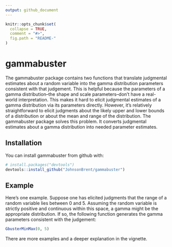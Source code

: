 ```yaml
---
output: github_document
---
```


<!-- README.md is generated from README.Rmd. Please edit that file -->

```r
knitr::opts_chunk$set(
  collapse = TRUE,
  comment = "#>",
  fig.path = "README-"
)
```

# gammabuster

The gammabuster package contains two functions that translate judgmental estimates about a random variable into the gamma distribution parameters consistent with that judgement. This is helpful because the parameters of a gamma distribution--the shape and scale parameters--don't have a real-world interpretation. This makes it hard to elicit judgmental estimates of a gamma distribution via its parameters directly. However, it's relatively straightforward to elicit judgments about the likely upper and lower bounds of a distribution or about the mean and range of the distribution. The gammabuster package solves this problem. It converts judgmental estimates about a gamma distribution into needed parameter estimates.

## Installation

You can install gammabuster from github with:

```r
# install.packages("devtools")
devtools::install_github("JohnsonBrent/gammabuster")
```

## Example

Here's one example. Suppose one has elicited judgments that the range of a random variable lies between 0 and 5. Assuming the random variable is strictly positive and continuous within this space, a gamma might be the appropriate distribution. If so, the following function generates the gamma parameters consistent with the judgement:

```r
GbusterMinMax(0, 5)
```

There are more examples and a deeper explanation in the vignette. 

